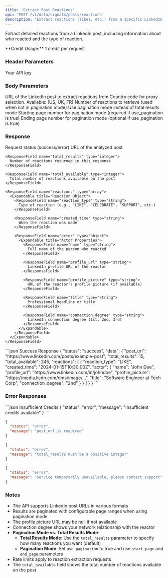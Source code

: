 ```yaml
---
title: 'Extract Post Reactions'
api: 'POST /v1/data/signals/posts/reactions'
description: 'Extract reactions (likes, etc.) from a specific LinkedIn post'
---
```


Extract detailed reactions from a LinkedIn post, including information about who reacted and the type of reaction.

<Note>
  **Credit Usage:** 1 credit per request
</Note>

### Header Parameters

<ParamField header="x-api-key" type="string" required>
  Your API key
</ParamField>

### Body Parameters

<ParamField body="post_url" type="string" required>
  URL of the LinkedIn post to extract reactions from
</ParamField>

<ParamField body="proxy_country" type="string" default="FR">
  Country code for proxy selection. Available: (US, UK, FR)
</ParamField>

<ParamField body="total_results" type="integer" default="10">
  Number of reactions to retrieve (used when not in pagination mode)
</ParamField>

<ParamField body="use_pagination" type="boolean" default="false">
  Use pagination mode instead of total results mode
</ParamField>

<ParamField body="start_page" type="integer">
  Starting page number for pagination mode (required if use_pagination is true)
</ParamField>

<ParamField body="end_page" type="integer">
  Ending page number for pagination mode (optional if use_pagination is true)
</ParamField>

### Response

<ResponseField name="status" type="string">
  Request status (success/error)
</ResponseField>

<ResponseField name="data" type="object">
  <Expandable title="Properties">
    <ResponseField name="post_url" type="string">
      URL of the analyzed post
    </ResponseField>

    <ResponseField name="total_results" type="integer">
      Number of reactions returned in this response
    </ResponseField>

    <ResponseField name="total_available" type="integer">
      Total number of reactions available on the post
    </ResponseField>

    <ResponseField name="reactions" type="array">
      <Expandable title="Reaction Object">
        <ResponseField name="reaction_type" type="string">
          Type of reaction (e.g., "LIKE", "CELEBRATE", "SUPPORT", etc.)
        </ResponseField>

        <ResponseField name="created_time" type="string">
          When the reaction was made
        </ResponseField>

        <ResponseField name="actor" type="object">
          <Expandable title="Actor Properties">
            <ResponseField name="name" type="string">
              Full name of the person who reacted
            </ResponseField>

            <ResponseField name="profile_url" type="string">
              LinkedIn profile URL of the reactor
            </ResponseField>

            <ResponseField name="profile_picture" type="string">
              URL of the reactor's profile picture (if available)
            </ResponseField>

            <ResponseField name="title" type="string">
              Professional headline or title
            </ResponseField>

            <ResponseField name="connection_degree" type="string">
              LinkedIn connection degree (1st, 2nd, 3rd)
            </ResponseField>
          </Expandable>
        </ResponseField>
      </Expandable>
    </ResponseField>
  </Expandable>
</ResponseField>

<ResponseExample>
```json Success Response
{
  "status": "success",
  "data": {
    "post_url": "https://www.linkedin.com/posts/example-post",
    "total_results": 15,
    "total_available": 245,
    "reactions": [
      {
        "reaction_type": "LIKE",
        "created_time": "2024-01-15T10:30:00Z",
        "actor": {
          "name": "John Doe",
          "profile_url": "https://www.linkedin.com/in/johndoe",
          "profile_picture": "https://media.licdn.com/dms/image/...",
          "title": "Software Engineer at Tech Corp",
          "connection_degree": "2nd"
        }
      }
    ]
  }
}
```
</ResponseExample>

### Error Responses

<ResponseExample>
```json Insufficient Credits
{
  "status": "error",
  "message": "Insufficient credits available"
}
```

```json Invalid Post URL
{
  "status": "error",
  "message": "post_url is required"
}
```

```json Invalid Parameters
{
  "status": "error",
  "message": "total_results must be a positive integer"
}
```

```json Service Unavailable
{
  "status": "error",
  "message": "Service temporarily unavailable, please contact support"
}
```
</ResponseExample>

### Notes

- The API supports LinkedIn post URLs in various formats
- Results are paginated with configurable page ranges when using pagination mode
- The profile picture URL may be null if not available
- Connection degree shows your network relationship with the reactor
- **Pagination Mode vs. Total Results Mode**:
  - **Total Results Mode**: Use the `total_results` parameter to specify how many reactions you want (default)
  - **Pagination Mode**: Set `use_pagination` to true and use `start_page` and `end_page` parameters
- Rate limits apply to reaction extraction requests
- The `total_available` field shows the total number of reactions available on the post 